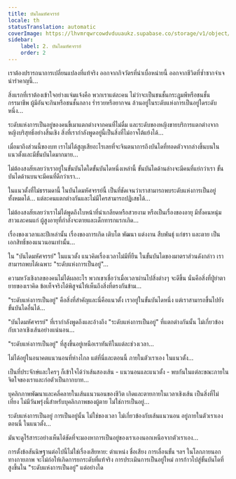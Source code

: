 ```yaml
---
title: บันไดมหัศจรรย์
locale: th
statusTranslation: automatic
coverImage: https://lhvmrqwrcowdvduuaukz.supabase.co/storage/v1/object/public/strapi-uploads/small_cover-tratado-de-psicologia-revolucionaria.webp-5e15e1cec4e0ebebcde5d7fc7565d8fd.webp
sidebar:
    label: 2. บันไดมหัศจรรย์
    order: 2
---
```

เราต้องปรารถนาการเปลี่ยนแปลงที่แท้จริง ออกจากกิจวัตรที่น่าเบื่อหน่ายนี้ ออกจากชีวิตที่ซ้ำซากจำเจ น่ารำคาญนี้...

สิ่งแรกที่เราต้องเข้าใจอย่างแจ่มแจ้งคือ พวกเราแต่ละคน ไม่ว่าจะเป็นชนชั้นกระฎุมพีหรือชนชั้นกรรมาชีพ ผู้มีอันจะกินหรือชนชั้นกลาง ร่ำรวยหรือยากจน ล้วนอยู่ในระดับแห่งการเป็นอยู่ใดระดับหนึ่ง...

ระดับแห่งการเป็นอยู่ของคนขี้เมาแตกต่างจากคนที่ไม่ดื่ม และระดับของหญิงขายบริการแตกต่างจากหญิงบริสุทธิ์อย่างสิ้นเชิง สิ่งที่เรากำลังพูดอยู่นี้เป็นสิ่งที่ไม่อาจโต้แย้งได้...

เมื่อมาถึงส่วนนี้ของบท เราไม่ได้สูญเสียอะไรเลยที่จะจินตนาการถึงบันไดที่ทอดตัวจากล่างขึ้นบนในแนวตั้งและมีขั้นบันไดมากมาย...

ไม่ต้องสงสัยเลยว่าเราอยู่ในขั้นบันไดใดขั้นบันไดหนึ่งเหล่านี้ ขั้นบันไดด้านล่างจะมีคนที่แย่กว่าเรา ขั้นบันไดด้านบนจะมีคนที่ดีกว่าเรา...

ในแนวตั้งที่ไม่ธรรมดานี้ ในบันไดมหัศจรรย์นี้ เป็นที่ชัดเจนว่าเราสามารถพบระดับแห่งการเป็นอยู่ทั้งหมดได้... แต่ละคนแตกต่างกันและไม่มีใครสามารถปฏิเสธได้...

ไม่ต้องสงสัยเลยว่าเราไม่ได้พูดถึงใบหน้าที่น่าเกลียดหรือสวยงาม หรือเป็นเรื่องของอายุ มีทั้งคนหนุ่มสาวและคนแก่ ผู้สูงอายุที่กำลังจะตายและเด็กทารกแรกเกิด...

เรื่องของเวลาและปีเหล่านั้น เรื่องของการเกิด เติบโต พัฒนา แต่งงาน สืบพันธุ์ แก่ชรา และตาย เป็นเอกสิทธิ์ของแนวนอนเท่านั้น...

ใน "บันไดมหัศจรรย์" ในแนวตั้ง แนวคิดเรื่องเวลาไม่มีที่ยืน ในขั้นบันไดของมาตราส่วนดังกล่าว เราสามารถพบได้เฉพาะ "ระดับแห่งการเป็นอยู่"...

ความหวังเชิงกลของคนไม่ได้ผลอะไร พวกเขาเชื่อว่าเมื่อเวลาผ่านไปสิ่งต่างๆ จะดีขึ้น นั่นคือสิ่งที่ปู่ย่าตายายของเราคิด ข้อเท็จจริงได้พิสูจน์ให้เห็นถึงสิ่งที่ตรงกันข้าม...

"ระดับแห่งการเป็นอยู่" คือสิ่งที่สำคัญและนี่คือแนวตั้ง เราอยู่ในขั้นบันไดหนึ่ง แต่เราสามารถขึ้นไปยังขั้นบันไดอื่นได้...

"บันไดมหัศจรรย์" ที่เรากำลังพูดถึงและอ้างถึง "ระดับแห่งการเป็นอยู่" ที่แตกต่างกันนั้น ไม่เกี่ยวข้องกับเวลาเชิงเส้นอย่างแน่นอน...

"ระดับแห่งการเป็นอยู่" ที่สูงขึ้นอยู่เหนือเราทันทีในแต่ละช่วงเวลา...

ไม่ได้อยู่ในอนาคตแนวนอนที่ห่างไกล แต่ที่นี่และตอนนี้ ภายในตัวเราเอง ในแนวตั้ง...

เป็นที่ประจักษ์และใครๆ ก็เข้าใจได้ว่าเส้นสองเส้น - แนวนอนและแนวตั้ง - พบกันในแต่ละขณะภายในจิตใจของเราและก่อตัวเป็นกากบาท...

บุคลิกภาพพัฒนาและคลี่คลายในเส้นแนวนอนของชีวิต เกิดและตายภายในเวลาเชิงเส้น เป็นสิ่งที่ไม่เที่ยง ไม่มีวันพรุ่งนี้สำหรับบุคลิกภาพของผู้ตาย ไม่ใช่การเป็นอยู่...

ระดับแห่งการเป็นอยู่ การเป็นอยู่นั้น ไม่ใช่ของเวลา ไม่เกี่ยวข้องกับเส้นแนวนอน อยู่ภายในตัวเราเอง ตอนนี้ ในแนวตั้ง...

มันจะดูไร้สาระอย่างเห็นได้ชัดที่จะมองหาการเป็นอยู่ของเราเองนอกเหนือจากตัวเราเอง...

การตั้งข้อสันนิษฐานต่อไปนี้ไม่ใช่เรื่องเสียหาย: ตำแหน่ง ชื่อเสียง การเลื่อนขั้น ฯลฯ ในโลกภายนอกทางกายภาพ จะไม่ก่อให้เกิดการยกระดับที่แท้จริง การประเมินการเป็นอยู่ใหม่ การก้าวไปสู่ขั้นบันไดที่สูงขึ้นใน "ระดับแห่งการเป็นอยู่" แต่อย่างใด


